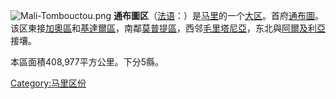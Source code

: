 [[File:Mali-Tombouctou.png|right]]
'''通布圖区'''（[[法语|法语]]：'''{{lang|fr|Région de Tombouctou}}'''）是[[马里|马里]]的一个[[马里行政区划|大区]]。首府[[通布圖|通布圖]]。该区東接[[加奧區|加奧區]]和[[基達爾區|基達爾區]]，南鄰[[莫普提區|莫普提區]]，西邻[[毛里塔尼亞|毛里塔尼亞]]，东北與[[阿爾及利亞|阿爾及利亞]]接壤。

本區面積408,977平方公里。下分5縣。

{{Commons category|Tombouctou Region}}
{{Mali regions}}

{{通布圖區}}

{{DEFAULTSORT:Kidal}}
[[Category:马里区份|Category:马里区份]]


{{Mali-stub}}